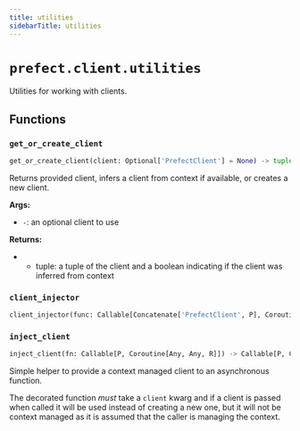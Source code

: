 ```yaml
---
title: utilities
sidebarTitle: utilities
---
```


# `prefect.client.utilities`



Utilities for working with clients.


## Functions

### `get_or_create_client` <sup><a href="https://github.com/PrefectHQ/prefect/blob/main/src/prefect/client/utilities.py#L31" target="_blank"><Icon icon="github" style="width: 14px; height: 14px;" /></a></sup>

```python
get_or_create_client(client: Optional['PrefectClient'] = None) -> tuple['PrefectClient', bool]
```


Returns provided client, infers a client from context if available, or creates a new client.

**Args:**
- `-`: an optional client to use

**Returns:**
- - tuple: a tuple of the client and a boolean indicating if the client was inferred from context


### `client_injector` <sup><a href="https://github.com/PrefectHQ/prefect/blob/main/src/prefect/client/utilities.py#L63" target="_blank"><Icon icon="github" style="width: 14px; height: 14px;" /></a></sup>

```python
client_injector(func: Callable[Concatenate['PrefectClient', P], Coroutine[Any, Any, R]]) -> Callable[P, Coroutine[Any, Any, R]]
```

### `inject_client` <sup><a href="https://github.com/PrefectHQ/prefect/blob/main/src/prefect/client/utilities.py#L74" target="_blank"><Icon icon="github" style="width: 14px; height: 14px;" /></a></sup>

```python
inject_client(fn: Callable[P, Coroutine[Any, Any, R]]) -> Callable[P, Coroutine[Any, Any, R]]
```


Simple helper to provide a context managed client to an asynchronous function.

The decorated function _must_ take a `client` kwarg and if a client is passed when
called it will be used instead of creating a new one, but it will not be context
managed as it is assumed that the caller is managing the context.

